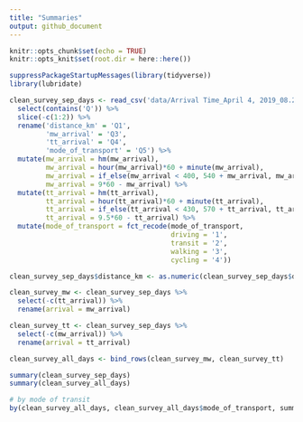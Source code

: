 ```yaml
---
title: "Summaries"
output: github_document
---
```


```r
knitr::opts_chunk$set(echo = TRUE)
knitr::opts_knit$set(root.dir = here::here())
```

```r
suppressPackageStartupMessages(library(tidyverse))
library(lubridate)
```

```r
clean_survey_sep_days <- read_csv('data/Arrival Time_April 4, 2019_08.20.csv') %>%
  select(contains('Q')) %>%
  slice(-c(1:2)) %>%
  rename('distance_km' = 'Q1',
         'mw_arrival' = 'Q3',
         'tt_arrival' = 'Q4',
         'mode_of_transport' = 'Q5') %>% 
  mutate(mw_arrival = hm(mw_arrival),
         mw_arrival = hour(mw_arrival)*60 + minute(mw_arrival),
         mw_arrival = if_else(mw_arrival < 400, 540 + mw_arrival, mw_arrival),
         mw_arrival = 9*60 - mw_arrival) %>%
  mutate(tt_arrival = hm(tt_arrival),
         tt_arrival = hour(tt_arrival)*60 + minute(tt_arrival),
         tt_arrival = if_else(tt_arrival < 430, 570 + tt_arrival, tt_arrival),
         tt_arrival = 9.5*60 - tt_arrival) %>%
  mutate(mode_of_transport = fct_recode(mode_of_transport, 
                                        driving = '1',
                                        transit = '2',
                                        walking = '3',
                                        cycling = '4'))

clean_survey_sep_days$distance_km <- as.numeric(clean_survey_sep_days$distance_km)

clean_survey_mw <- clean_survey_sep_days %>% 
  select(-c(tt_arrival)) %>% 
  rename(arrival = mw_arrival)

clean_survey_tt <- clean_survey_sep_days %>% 
  select(-c(mw_arrival)) %>% 
  rename(arrival = tt_arrival)

clean_survey_all_days <- bind_rows(clean_survey_mw, clean_survey_tt)
```


```r
summary(clean_survey_sep_days)
summary(clean_survey_all_days)
```


```r
# by mode of transit
by(clean_survey_all_days, clean_survey_all_days$mode_of_transport, summary)
```



